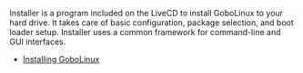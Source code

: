 Installer is a program included on the LiveCD to install
GoboLinux to your hard drive.  It takes care of basic
configuration, package selection, and boot loader setup.
Installer uses a common framework for command-line and GUI interfaces.

*[[Installing GoboLinux]]

{{Handbook}}
